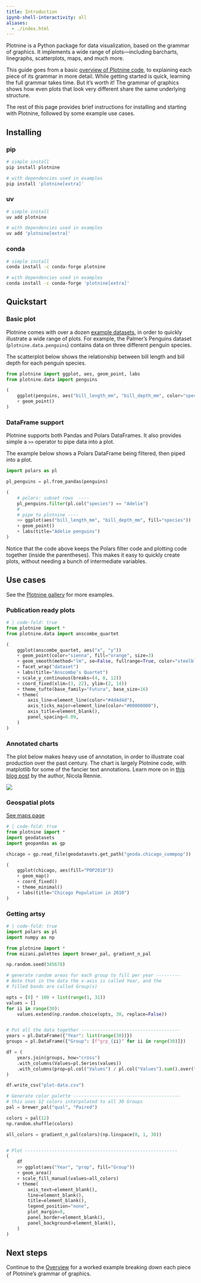 ```yaml
---
title: Introduction
ipynb-shell-interactivity: all
aliases: 
  - ./index.html
---
```



Plotnine is a Python package for data visualization, based on the grammar of graphics. It implements a wide range of plots---including barcharts, linegraphs, scatterplots, maps, and much more.

This guide goes from a basic [overview of Plotnine code](./overview.qmd), to explaining each piece of its grammar in more detail.
While getting started is quick, learning the full grammar takes time.
But it's worth it!
The grammar of graphics shows how even plots that look very different share the same underlying structure.

The rest of this page provides brief instructions for installing and starting with Plotnine, followed by some example use cases.


## Installing

::: {.panel-tabset}

### pip

```bash
# simple install
pip install plotnine

# with dependencies used in examples
pip install 'plotnine[extra]'
```

### uv

```bash
# simple install
uv add plotnine

# with dependencies used in examples
uv add 'plotnine[extra]'
```

### conda

```bash
# simple install
conda install -c conda-forge plotnine

# with dependencies used in examples
conda install -c conda-forge 'plotnine[extra]'
```

:::

## Quickstart

### Basic plot

Plotnine comes with over a dozen [example datasets](../reference##datasets), in order to quickly illustrate a wide range of plots.
For example, the Palmer's Penguins dataset (`plotnine.data.penguins`)  contains data on three different penguin species.

The scatterplot below shows the relationship between bill length and bill depth for each penguin species.


```python
from plotnine import ggplot, aes, geom_point, labs
from plotnine.data import penguins

(
    ggplot(penguins, aes("bill_length_mm", "bill_depth_mm", color="species"))
    + geom_point()
)
```

### DataFrame support

Plotnine supports both Pandas and Polars DataFrames.
It also provides simple a `>>` operator to pipe data into a plot.

The example below shows a Polars DataFrame being filtered, then piped into a plot.

```python
import polars as pl

pl_penguins = pl.from_pandas(penguins)

(
    # polars: subset rows  ----
    pl_penguins.filter(pl.col("species") == "Adelie")
    #
    # pipe to plotnine ----
    >> ggplot(aes("bill_length_mm", "bill_depth_mm", fill="species"))
    + geom_point()
    + labs(title="Adelie penguins")
)
```

Notice that the code above keeps the Polars filter code and plotting code together (inside the parentheses). This makes it easy to quickly create plots, without needing a bunch of intermediate variables.

## Use cases


See the [Plotnine gallery](../gallery/) for more examples.

### Publication ready plots

```python
# | code-fold: true
from plotnine import *
from plotnine.data import anscombe_quartet

(
    ggplot(anscombe_quartet, aes("x", "y"))
    + geom_point(color="sienna", fill="orange", size=3)
    + geom_smooth(method="lm", se=False, fullrange=True, color="steelblue", size=1)
    + facet_wrap("dataset")
    + labs(title="Anscombe’s Quartet")
    + scale_y_continuous(breaks=(4, 8, 12))
    + coord_fixed(xlim=(3, 22), ylim=(2, 14))
    + theme_tufte(base_family="Futura", base_size=16)
    + theme(
        axis_line=element_line(color="#4d4d4d"),
        axis_ticks_major=element_line(color="#00000000"),
        axis_title=element_blank(),
        panel_spacing=0.09,
    )
)
```

### Annotated charts

The plot below makes heavy use of annotation, in order to illustrate coal production over the past century. 
The chart is largely Plotnine code, with matplotlib for some of the fancier text annotations.
Learn more on in [this blog post](https://nrennie.rbind.io/2024-plotnine-contest/) by the author, Nicola Rennie.

![](./assets/nrennie-coal-production.png)

### Geospatial plots


[See maps page](./maps.qmd)

```python
# | code-fold: true
from plotnine import *
import geodatasets
import geopandas as gp

chicago = gp.read_file(geodatasets.get_path("geoda.chicago_commpop"))

(
    ggplot(chicago, aes(fill="POP2010"))
    + geom_map()
    + coord_fixed()
    + theme_minimal()
    + labs(title="Chicago Population in 2010")
)
```

### Getting artsy

```python
# | code-fold: true
import polars as pl
import numpy as np

from plotnine import *
from mizani.palettes import brewer_pal, gradient_n_pal

np.random.seed(345678)

# generate random areas for each group to fill per year ---------
# Note that in the data the x-axis is called Year, and the
# filled bands are called Group(s)

opts = [0] * 100 + list(range(1, 31))
values = []
for ii in range(30):
    values.extend(np.random.choice(opts, 30, replace=False))


# Put all the data together -------------------------------------
years = pl.DataFrame({"Year": list(range(30))})
groups = pl.DataFrame({"Group": [f"grp_{ii}" for ii in range(30)]})

df = (
    years.join(groups, how="cross")
    .with_columns(Values=pl.Series(values))
    .with_columns(prop=pl.col("Values") / pl.col("Values").sum().over("Year"))
)

df.write_csv("plot-data.csv")

# Generate color palette ----------------------------------------
# this uses 12 colors interpolated to all 30 Groups
pal = brewer_pal("qual", "Paired")

colors = pal(12)
np.random.shuffle(colors)

all_colors = gradient_n_pal(colors)(np.linspace(0, 1, 30))


# Plot ---------------------------------------------------------
(
    df
    >> ggplot(aes("Year", "prop", fill="Group"))
    + geom_area()
    + scale_fill_manual(values=all_colors)
    + theme(
        axis_text=element_blank(),
        line=element_blank(),
        title=element_blank(),
        legend_position="none",
        plot_margin=0,
        panel_border=element_blank(),
        panel_background=element_blank(),
    )
)
```



## Next steps

Continue to the [Overview](./overview.qmd) for a worked example breaking down each piece of  Plotnine's grammar of graphics.
